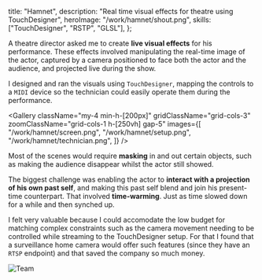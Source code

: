   title: "Hamnet",
  description: "Real time visual effects for theatre using TouchDesigner",
  heroImage: "/work/hamnet/shout.png",
  skills: ["TouchDesigner", "RSTP", "GLSL"],
};

A theatre director asked me to create **live visual effects** for his performance.
These effects involved manipulating the real-time image of the actor, captured
by a camera positioned to face both the actor and the audience, and projected
live during the show.

I designed and ran the visuals using `TouchDesigner`, mapping the controls to a
`MIDI` device so the technician could easily operate them during the performance.

<Gallery
  className="my-4 min-h-[200px]"
  gridClassName="grid-cols-3"
  zoomClassName="grid-cols-1 h-[250vh] gap-5"
  images={[
    "/work/hamnet/screen.png",
    "/work/hamnet/setup.png",
    "/work/hamnet/technician.png",
  ]}
/>

Most of the scenes would require **masking** in and out certain objects, such as
making the audience disappear whilst the actor still showed.

The biggest challenge was enabling the actor to **interact with a projection of
his own past self**, and making this past self blend and join his present-time
counterpart. That involved **time-warming**. Just as time slowed down for a while
and then synched up.

I felt very valuable because <Hi>I could accomodate the low budget for matching
complex constraints</Hi> such as the camera movement needing to be controlled
while streaming to the TouchDesigner setup. For that I found that a surveillance
home camera would offer such features (since they have an `RTSP` endpoint) and
that saved the company so much money.

![Team](/work/hamnet/team.jpg)
